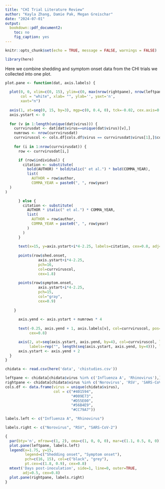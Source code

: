 ---
title: "CHI Trial Literature Review"
author: "Kayla Zhang, Damie Pak, Megan Greischar"
date: "2024-07-01"
output:
  bookdown::pdf_document2:
    toc: no
    fig_caption: yes
---

```{r setup, include=FALSE}
knitr::opts_chunk$set(echo = TRUE, message = FALSE, warnings = FALSE)
```

```{r}
library(here)
```

Here we combine shedding and symptom onset data from the CHI trials we 
collected into one plot.
```{r, fig.height = 6.5, fig.width = 6.5}
plot.pane <- function(dat, axis.labels) {
  
  plot(0, 0, xlim=c(0, 15), ylim=c(0, max(nrow(rightpane), nrow(leftpane)) * 4) + 3, 
       col = "white", xlab= "", ylab='', yaxt='n',
       xaxt="n")
  
  axis(1, at=seq(0, 15, by=3), mgp=c(0, 0.4, 0), tck=-0.02, cex.axis=0.8)
  axis.ystart <- 0
  
  for (v in 1:length(unique(dat$virus))) {
    currvirusdat <- dat[dat$virus==unique(dat$virus)[v],]
    numrows <- nrow(currvirusdat)
    currviruscol <- cols.df[cols.df$virus == currvirusdat$virus[1],]$col
    
    for (i in 1:nrow(currvirusdat)) {
      row <- currvirusdat[i,]

      if (row$individual) {
        citation <- substitute(
          bold(AUTHOR) * bolditalic(" et al.") * bold(COMMA_YEAR),
          list(
            AUTHOR = row$author,
            COMMA_YEAR = paste0(", ", row$year)
  )
)

      } else {
        citation <- substitute(
          AUTHOR * italic(" et al.") * COMMA_YEAR,
          list(
            AUTHOR = row$author,
            COMMA_YEAR = paste0(", ", row$year)
          )
        )
      }
    
      text(x=15, y=axis.ystart+i*4-2.25, labels=citation, cex=0.8, adj=1)
      
      points(row$shed.onset, 
               axis.ystart+i*4-2.25, 
               pch=16, 
               col=currviruscol, 
               cex=1.8)
      
      points(row$symptom.onset, 
               axis.ystart+i*4-2.25, 
               pch=15, 
               col="gray", 
               cex=0.9)
    
    }
    
      axis.yend <- axis.ystart + numrows * 4
      
      text(-0.25, axis.yend + 1, axis.labels[v], col=currviruscol, pos=4,
           cex=0.8)

      axis(2, at=seq(axis.ystart, axis.yend, by=4), col=currviruscol, lwd.ticks=0, 
           labels=rep("", length(seq(axis.ystart, axis.yend, by=4))), las=2, col.axis=currviruscol)
      axis.ystart <- axis.yend + 2
  }
}

chidata <- read.csv(here('data', 'chistudies.csv'))

leftpane <- chidata[chidata$virus %in% c('Influenza A', 'Rhinovirus'),]
rightpane <- chidata[chidata$virus %in% c('Norovirus', 'RSV', 'SARS-CoV-2'),]
cols.df <- data.frame(virus = unique(chidata$virus), 
                      col = c("#401594",
                              "#009E73", 
                              "#D55E00",
                              "#56B4E9",
                              "#CC79A7"))

labels.left <- c("Influenza A", "Rhinovirus")

labels.right <- c("Norovirus", "RSV", "SARS-CoV-2")

{
  par(bty='n', mfrow=c(1, 2), oma=c(1, 0, 0, 0), mar=c(1.1, 0.5, 0, 0))
  plot.pane(leftpane, labels.left)
  legend(x=1.75, y=15,
         legend=c("Shedding onset", "Symptom onset"),
         pch=c(16, 15), col=c("black", "grey"),
         pt.cex=c(1.8, 0.9), cex=0.8)
  mtext('Days post-inoculation', side=1, line=0, outer=TRUE,
        adj=0.5, cex=0.8)
  plot.pane(rightpane, labels.right)
}
```



